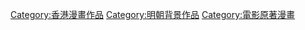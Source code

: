 [[Category:香港漫畫作品|Category:香港漫畫作品]]
[[Category:明朝背景作品|Category:明朝背景作品]]
[[Category:電影原著漫畫|Category:電影原著漫畫]]